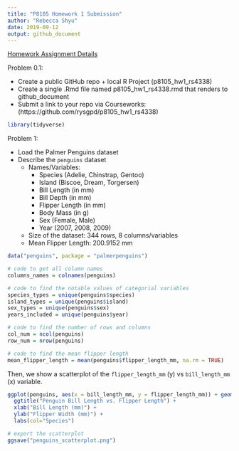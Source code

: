 ```yaml
---
title: "P8105 Homework 1 Submission"
author: "Rebecca Shyu"
date: 2019-09-12
output: github_document
---
```


[Homework Assignment Details](https://p8105.com/homework_1.html)

Problem 0.1:

* Create a public GitHub repo + local R Project (p8105_hw1_rs4338)
* Create a single .Rmd file named p8105_hw1_rs4338.rmd that renders to github_document
* Submit a link to your repo via Courseworks: (https://github.com/rysgpd/p8105_hw1_rs4338)

```r
library(tidyverse)
```

Problem 1:

* Load the Palmer Penguins dataset
* Describe the `penguins` dataset
  + Names/Variables: 
      - Species (Adelie, Chinstrap, Gentoo)
      - Island (Biscoe, Dream, Torgersen)
      - Bill Length (in mm)
      - Bill Depth (in mm)
      - Flipper Length (in mm)
      - Body Mass (in g)
      - Sex (Female, Male)
      - Year (2007, 2008, 2009) 
  + Size of the dataset: 344 rows, 8 columns/variables
  + Mean Flipper Length: 200.9152 mm


```r

data("penguins", package = "palmerpenguins")

# code to get all column names
columns_names = colnames(penguins)

# code to find the notable values of categorial variables
species_types = unique(penguins$species)
island_types = unique(penguins$island)
sex_types = unique(penguins$sex)
years_included = unique(penguins$year)

# code to find the number of rows and columns
col_num = ncol(penguins)
row_num = nrow(penguins)

# code to find the mean flipper length
mean_flipper_length = mean(penguins$flipper_length_mm, na.rm = TRUE)
```

Then, we show a scatterplot of the `flipper_length_mm` (y) vs `bill_length_mm` (x) variable.

```r
ggplot(penguins, aes(x = bill_length_mm, y = flipper_length_mm)) + geom_point(aes(color = species), na.rm=TRUE) +
  ggtitle("Penguin Bill Length vs. Flipper Length") +
  xlab("Bill Length (mm)") +
  ylab("Flipper Width (mm)") +
  labs(col="Species")

# export the scatterplot 
ggsave("penguins_scatterplot.png")

```


